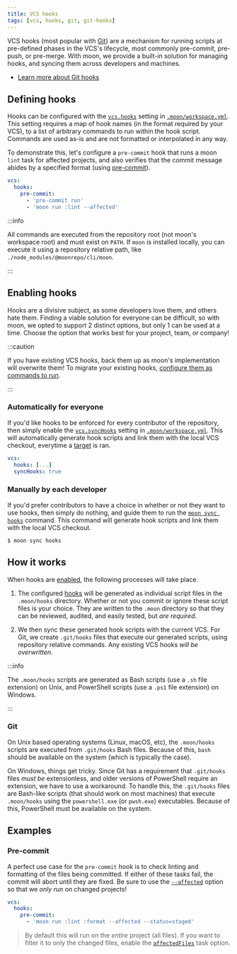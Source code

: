 ```yaml
---
title: VCS hooks
tags: [vcs, hooks, git, git-hooks]
---
```


VCS hooks (most popular with [Git](https://git-scm.com/book/en/v2/Customizing-Git-Git-Hooks)) are a
mechanism for running scripts at pre-defined phases in the VCS's lifecycle, most commonly
pre-commit, pre-push, or pre-merge. With moon, we provide a built-in solution for managing hooks,
and syncing them across developers and machines.

- [Learn more about Git hooks](https://git-scm.com/docs/githooks)

## Defining hooks

Hooks can be configured with the [`vcs.hooks`](../config/workspace#hooks) setting in
[`.moon/workspace.yml`](../config/workspace). This setting requires a map of hook names (in the
format required by your VCS), to a list of arbitrary commands to run within the hook script.
Commands are used as-is and are not formatted or interpolated in any way.

To demonstrate this, let's configure a `pre-commit` hook that runs a moon `lint` task for affected
projects, and also verifies that the commit message abides by a specified format (using
[pre-commit](https://pre-commit.com/)).

```yaml title=".moon/workspace.yml"
vcs:
  hooks:
    pre-commit:
      - 'pre-commit run'
      - 'moon run :lint --affected'
```

:::info

All commands are executed from the repository root (not moon's workspace root) and must exist on
`PATH`. If `moon` is installed locally, you can execute it using a repository relative path, like
`./node_modules/@moonrepo/cli/moon`.

:::

## Enabling hooks

Hooks are a divisive subject, as some developers love them, and others hate them. Finding a viable
solution for everyone can be difficult, so with moon, we opted to support 2 distinct options, but
only 1 can be used at a time. Choose the option that works best for your project, team, or company!

:::caution

If you have existing VCS hooks, back them up as moon's implementation will overwrite them! To
migrate your existing hooks, [configure them as commands to run](#defining-hooks).

:::

### Automatically for everyone

If you'd like hooks to be enforced for every contributor of the repository, then simply enable the
[`vcs.syncHooks`](../config/workspace#synchooks) setting in
[`.moon/workspace.yml`](../config/workspace). This will automatically generate hook scripts and link
them with the local VCS checkout, everytime a [target](../concepts/target) is ran.

```yaml title=".moon/workspace.yml"
vcs:
  hooks: [...]
  syncHooks: true
```

### Manually by each developer

If you'd prefer contributors to have a choice in whether or not they want to use hooks, then simply
do nothing, and guide them to run the [`moon sync hooks`](../commands/sync/hooks) command. This
command will generate hook scripts and link them with the local VCS checkout.

```shell
$ moon sync hooks
```

## How it works

When hooks are [enabled](#enabling-hooks), the following processes will take place.

1. The configured [hooks](#defining-hooks) will be generated as individual script files in the
   `.moon/hooks` directory. Whether or not you commit or ignore these script files is your choice.
   They are written to the `.moon` directory so that they can be reviewed, audited, and easily
   tested, but _are required_.

2. We then sync these generated hook scripts with the current VCS. For Git, we create `.git/hooks`
   files that execute our generated scripts, using repository relative commands. Any existing VCS
   hooks _will be overwritten_.

:::info

The `.moon/hooks` scripts are generated as Bash scripts (use a `.sh` file extension) on Unix, and
PowerShell scripts (use a `.ps1` file extension) on Windows.

:::

### Git

On Unix based operating systems (Linux, macOS, etc), the `.moon/hooks` scripts are executed from
`.git/hooks` Bash files. Because of this, `bash` should be available on the system (which is
typically the case).

On Windows, things get tricky. Since Git has a requirement that `.git/hooks` files _must be_
extensionless, and older versions of PowerShell require an extension, we have to use a workaround.
To handle this, the `.git/hooks` files are Bash-like scripts (that should work on most machines)
that execute `.moon/hooks` using the `powershell.exe` (or `pwsh.exe`) executables. Because of this,
PowerShell must be available on the system.

## Examples

### Pre-commit

A perfect use case for the `pre-commit` hook is to check linting and formatting of the files being
committed. If either of these tasks fail, the commit will abort until they are fixed. Be sure to use
the [`--affected`](../run-task#running-based-on-affected-files-only) option so that we _only run_ on
changed projects!

```yaml title=".moon/workspace.yml"
vcs:
  hooks:
    pre-commit:
      - 'moon run :lint :format --affected --status=staged'
```

> By default this will run on the _entire_ project (all files). If you want to filter it to only the
> changed files, enable the [`affectedFiles`](../config/project#affectedfiles) task option.
